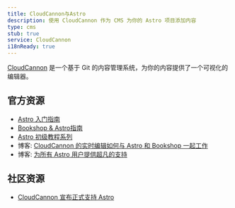 ```yaml
---
title: CloudCannon与Astro
description: 使用 CloudCannon 作为 CMS 为你的 Astro 项目添加内容
type: cms
stub: true
service: CloudCannon
i18nReady: true
---
```


[CloudCannon](https://cloudcannon.com) 是一个基于 Git 的内容管理系统，为你的内容提供了一个可视化的编辑器。

## 官方资源

- [Astro 入门指南](https://cloudcannon.com/documentation/guides/astro-starter-guide/)
- [Bookshop & Astro指南](https://cloudcannon.com/documentation/guides/bookshop-astro-guide/)
- [Astro 初级教程系列](https://cloudcannon.com/tutorials/astro-beginners-tutorial-series/)
- 博客: [CloudCannon 的实时编辑如何与 Astro 和 Bookshop 一起工作](https://cloudcannon.com/blog/how-cloudcannons-live-editing-works-with-astro-and-bookshop/)
- 博客: [为所有 Astro 用户提供超凡的支持](https://cloudcannon.com/blog/out-of-this-world-support-for-all-astro-users/)

## 社区资源

- [CloudCannon 宣布正式支持 Astro](https://astro.build/blog/astro-cloudcannon-support/)

